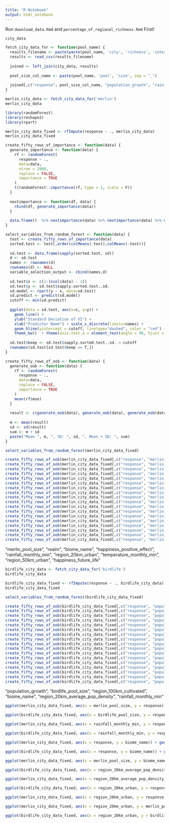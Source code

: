 ```yaml
---
title: "R Notebook"
output: html_notebook
---
```

Run `download_data.Rmd` and `percentage_of_regional_richness.Rmd` First!

```r
city_data
```

```r
fetch_city_data_for <- function(pool_name) {
  results_filename <- paste(paste(pool_name, 'city', 'richness', 'intercept', sep = "_"), "csv", sep = ".")
  results <- read_csv(results_filename)
  
  joined <- left_join(city_data, results)
  
  pool_size_col_name <- paste(pool_name, 'pool', 'size', sep = "_")
  
  joined[,c("response", pool_size_col_name, "population_growth", "rainfall_monthly_min", "rainfall_annual_average", "rainfall_monthly_max", "temperature_annual_average", "temperature_monthly_min", "temperature_monthly_max", "happiness_negative_effect", "happiness_positive_effect", "happiness_future_life", "number_of_biomes", "realm", "biome_name", "region_20km_includes_estuary", "region_50km_includes_estuary", "region_100km_includes_estuary", "city_includes_estuary", "region_20km_average_pop_density", "region_50km_average_pop_density", "region_100km_average_pop_density", "city_max_pop_density", "city_average_pop_density", "mean_population_exposure_to_pm2_5_2019", "region_20km_cultivated", "region_20km_urban", "region_50km_cultivated", "region_50km_urban", "region_100km_cultivated", "region_100km_urban", "region_20km_elevation_delta", "region_20km_mean_elevation", "region_50km_elevation_delta", "region_50km_mean_elevation", "region_100km_elevation_delta", "region_100km_mean_elevation", "city_elevation_delta", "city_mean_elevation", "urban", "shrubs", "permanent_water", "open_forest", "herbaceous_wetland", "herbaceous_vegetation", "cultivated", "closed_forest", "share_of_population_within_400m_of_open_space", "percentage_urban_area_as_streets", "percentage_urban_area_as_open_public_spaces_and_streets", "percentage_urban_area_as_open_public_spaces", "city_gdp_per_population")]
}
```


```r
merlin_city_data <- fetch_city_data_for('merlin')
merlin_city_data
```

```r
library(randomForest)
library(reshape2)
library(rpart)
```

```r
merlin_city_data_fixed <- rfImpute(response ~ ., merlin_city_data)
merlin_city_data_fixed
```


```r
create_fifty_rows_of_importance <- function(data) {
  generate_importance <- function(data) {
    rf <- randomForest(
      response ~ .,
      data=data,
      ntree = 2000,
      replace = FALSE,
      importance = TRUE
    )
    t(randomForest::importance(rf, type = 1, scale = F))
  }
  
  nextimportance <- function(df, data) {
    rbind(df, generate_importance(data))
  }
  
  data.frame()  %>% nextimportance(data) %>% nextimportance(data) %>% nextimportance(data) %>% nextimportance(data) %>% nextimportance(data) %>% nextimportance(data) %>% nextimportance(data) %>% nextimportance(data) %>% nextimportance(data) %>% nextimportance(data) %>% nextimportance(data) %>% nextimportance(data) %>% nextimportance(data) %>% nextimportance(data) %>% nextimportance(data) %>% nextimportance(data) %>% nextimportance(data) %>% nextimportance(data) %>% nextimportance(data) %>% nextimportance(data) %>% nextimportance(data) %>% nextimportance(data) %>% nextimportance(data) %>% nextimportance(data) %>% nextimportance(data) %>% nextimportance(data) %>% nextimportance(data) %>% nextimportance(data) %>% nextimportance(data) %>% nextimportance(data) %>% nextimportance(data) %>% nextimportance(data) %>% nextimportance(data) %>% nextimportance(data) %>% nextimportance(data) %>% nextimportance(data) %>% nextimportance(data) %>% nextimportance(data) %>% nextimportance(data) %>% nextimportance(data) %>% nextimportance(data) %>% nextimportance(data) %>% nextimportance(data) %>% nextimportance(data) %>% nextimportance(data) %>% nextimportance(data) %>% nextimportance(data) %>% nextimportance(data) %>% nextimportance(data) %>% nextimportance(data) %>% nextimportance(data)
}

select_variables_from_random_forest <- function(data) {
  test <- create_fifty_rows_of_importance(data)
  sorted.test <- test[,order(colMeans(-test),colMeans(-test))]
  
  sd.test <- data.frame(sapply(sorted.test, sd))
  d <- sd.test
  names <- rownames(d)
  rownames(d) <- NULL
  variable_selection_output <- cbind(names,d)
  
  sd.test$x <- c(1:(ncol(data) - 1))
  sd.test$y <- sd.test$sapply.sorted.test..sd.
  sd.model <- rpart(y ~ x, data=sd.test)
  sd.predict <- predict(sd.model)
  cutoff <- min(sd.predict)
  
  ggplot(data = sd.test, aes(x=x, y=y)) + 
    geom_line() +
    ylab("Standard Deviation of VI") +
    xlab("Predictor Name") + scale_x_discrete(limits=names) + 
    geom_hline(yintercept = cutoff, linetype="dashed", color = "red") +
    theme_bw()  + theme(axis.text.x = element_text(angle = 90, hjust = 1))
  
  sd.test$keep <- sd.test$sapply.sorted.test..sd. > cutoff
  rownames(sd.test[sd.test$keep == T,])
}

create_fifty_rows_of_oob <- function(data) {
  generate_oob <- function(data) {
    rf <- randomForest(
      response ~ .,
      data=data,
      replace = FALSE,
      importance = TRUE
    )
    mean(rf$mse)
  }
  
  result <- c(generate_oob(data), generate_oob(data), generate_oob(data), generate_oob(data), generate_oob(data), generate_oob(data), generate_oob(data), generate_oob(data), generate_oob(data), generate_oob(data), generate_oob(data), generate_oob(data), generate_oob(data), generate_oob(data), generate_oob(data), generate_oob(data), generate_oob(data), generate_oob(data), generate_oob(data), generate_oob(data), generate_oob(data), generate_oob(data), generate_oob(data), generate_oob(data), generate_oob(data), generate_oob(data), generate_oob(data), generate_oob(data), generate_oob(data), generate_oob(data), generate_oob(data), generate_oob(data), generate_oob(data), generate_oob(data), generate_oob(data), generate_oob(data), generate_oob(data), generate_oob(data), generate_oob(data), generate_oob(data), generate_oob(data), generate_oob(data), generate_oob(data), generate_oob(data), generate_oob(data), generate_oob(data), generate_oob(data), generate_oob(data), generate_oob(data), generate_oob(data))
  
  m <- mean(result)
  sd <- sd(result)
  sum <- m + sd
  paste("Mean ", m, ", SD: ", sd, ", Mean + SD: ", sum)
}
```

```r
select_variables_from_random_forest(merlin_city_data_fixed)
```


```r
create_fifty_rows_of_oob(merlin_city_data_fixed[,c("response", "merlin_pool_size")])
create_fifty_rows_of_oob(merlin_city_data_fixed[,c("response", "merlin_pool_size", "realm")])
create_fifty_rows_of_oob(merlin_city_data_fixed[,c("response", "merlin_pool_size", "realm", "biome_name")])
create_fifty_rows_of_oob(merlin_city_data_fixed[,c("response", "merlin_pool_size", "realm", "biome_name", "happiness_positive_effect")])
create_fifty_rows_of_oob(merlin_city_data_fixed[,c("response", "merlin_pool_size", "realm", "biome_name", "happiness_positive_effect", "rainfall_monthly_min")])
create_fifty_rows_of_oob(merlin_city_data_fixed[,c("response", "merlin_pool_size", "realm", "biome_name", "happiness_positive_effect", "rainfall_monthly_min", "region_20km_urban")])
create_fifty_rows_of_oob(merlin_city_data_fixed[,c("response", "merlin_pool_size", "realm", "biome_name", "happiness_positive_effect", "rainfall_monthly_min", "region_20km_urban", "temperature_monthly_min")])
create_fifty_rows_of_oob(merlin_city_data_fixed[,c("response", "merlin_pool_size", "realm", "biome_name", "happiness_positive_effect", "rainfall_monthly_min", "region_20km_urban", "temperature_monthly_min", "region_50km_urban")])
create_fifty_rows_of_oob(merlin_city_data_fixed[,c("response", "merlin_pool_size", "realm", "biome_name", "happiness_positive_effect", "rainfall_monthly_min", "region_20km_urban", "temperature_monthly_min", "region_50km_urban", "happiness_future_life")])
create_fifty_rows_of_oob(merlin_city_data_fixed[,c("response", "merlin_pool_size", "realm", "biome_name", "happiness_positive_effect", "rainfall_monthly_min", "region_20km_urban", "temperature_monthly_min", "region_50km_urban", "happiness_future_life", "region_50km_elevation_delta")])
create_fifty_rows_of_oob(merlin_city_data_fixed[,c("response", "merlin_pool_size", "realm", "biome_name", "happiness_positive_effect", "rainfall_monthly_min", "region_20km_urban", "temperature_monthly_min", "region_50km_urban", "happiness_future_life", "region_50km_elevation_delta", "shrubs")])
create_fifty_rows_of_oob(merlin_city_data_fixed[,c("response", "merlin_pool_size", "realm", "biome_name", "happiness_positive_effect", "rainfall_monthly_min", "region_20km_urban", "temperature_monthly_min", "region_50km_urban", "happiness_future_life", "region_50km_elevation_delta", "shrubs", "permanent_water")])
create_fifty_rows_of_oob(merlin_city_data_fixed[,c("response", "merlin_pool_size", "realm", "biome_name", "happiness_positive_effect", "rainfall_monthly_min", "region_20km_urban", "temperature_monthly_min", "region_50km_urban", "happiness_future_life", "region_50km_elevation_delta", "shrubs", "permanent_water", "city_gdp_per_population")])
create_fifty_rows_of_oob(merlin_city_data_fixed[,c("response", "merlin_pool_size", "realm", "biome_name", "happiness_positive_effect", "rainfall_monthly_min", "region_20km_urban", "temperature_monthly_min", "region_50km_urban", "happiness_future_life", "region_50km_elevation_delta", "shrubs", "permanent_water", "city_gdp_per_population", "region_100km_cultivated")])
create_fifty_rows_of_oob(merlin_city_data_fixed[,c("response", "merlin_pool_size", "realm", "biome_name", "happiness_positive_effect", "rainfall_monthly_min", "region_20km_urban", "temperature_monthly_min", "region_50km_urban", "happiness_future_life", "region_50km_elevation_delta", "shrubs", "permanent_water", "city_gdp_per_population", "region_100km_cultivated", "region_50km_cultivated")])
create_fifty_rows_of_oob(merlin_city_data_fixed[,c("response", "merlin_pool_size", "realm", "biome_name", "happiness_positive_effect", "rainfall_monthly_min", "region_20km_urban", "temperature_monthly_min", "region_50km_urban", "happiness_future_life", "region_50km_elevation_delta", "shrubs", "permanent_water", "city_gdp_per_population", "region_100km_cultivated", "region_50km_cultivated", "region_50km_average_pop_density")])
create_fifty_rows_of_oob(merlin_city_data_fixed[,c("response", "merlin_pool_size", "realm", "biome_name", "happiness_positive_effect", "rainfall_monthly_min", "region_20km_urban", "temperature_monthly_min", "region_50km_urban", "happiness_future_life", "region_50km_elevation_delta", "shrubs", "permanent_water", "city_gdp_per_population", "region_100km_cultivated", "region_50km_cultivated", "region_50km_average_pop_density", "happiness_negative_effect")])
create_fifty_rows_of_oob(merlin_city_data_fixed[,c("response", "merlin_pool_size", "realm", "biome_name", "happiness_positive_effect", "rainfall_monthly_min", "region_20km_urban", "temperature_monthly_min", "region_50km_urban", "happiness_future_life", "region_50km_elevation_delta", "shrubs", "permanent_water", "city_gdp_per_population", "region_100km_cultivated", "region_50km_cultivated", "region_50km_average_pop_density", "happiness_negative_effect", "region_100km_urban")])
```

"merlin_pool_size", "realm", "biome_name", "happiness_positive_effect", "rainfall_monthly_min", "region_20km_urban", "temperature_monthly_min", "region_50km_urban", "happiness_future_life"


```r
birdlife_city_data <- fetch_city_data_for('birdlife')
birdlife_city_data
```

```r
birdlife_city_data_fixed <- rfImpute(response ~ ., birdlife_city_data)
birdlife_city_data_fixed
```

```r
select_variables_from_random_forest(birdlife_city_data_fixed)
```

```r
create_fifty_rows_of_oob(birdlife_city_data_fixed[,c("response", "population_growth")])
create_fifty_rows_of_oob(birdlife_city_data_fixed[,c("response", "population_growth", "birdlife_pool_size")])
create_fifty_rows_of_oob(birdlife_city_data_fixed[,c("response", "population_growth", "birdlife_pool_size", "region_100km_cultivated")])
create_fifty_rows_of_oob(birdlife_city_data_fixed[,c("response", "population_growth", "birdlife_pool_size", "region_100km_cultivated", "biome_name")])
create_fifty_rows_of_oob(birdlife_city_data_fixed[,c("response", "population_growth", "birdlife_pool_size", "region_100km_cultivated", "biome_name", "region_20km_average_pop_density")])
create_fifty_rows_of_oob(birdlife_city_data_fixed[,c("response", "population_growth", "birdlife_pool_size", "region_100km_cultivated", "biome_name", "region_20km_average_pop_density", "rainfall_monthly_min")])
create_fifty_rows_of_oob(birdlife_city_data_fixed[,c("response", "population_growth", "birdlife_pool_size", "region_100km_cultivated", "biome_name", "region_20km_average_pop_density", "rainfall_monthly_min", "region_50km_cultivated")])
create_fifty_rows_of_oob(birdlife_city_data_fixed[,c("response", "population_growth", "birdlife_pool_size", "region_100km_cultivated", "biome_name", "region_20km_average_pop_density", "rainfall_monthly_min", "region_50km_cultivated", "permanent_water")])
create_fifty_rows_of_oob(birdlife_city_data_fixed[,c("response", "population_growth", "birdlife_pool_size", "region_100km_cultivated", "biome_name", "region_20km_average_pop_density", "rainfall_monthly_min", "region_50km_cultivated", "permanent_water", "region_50km_average_pop_density")])
create_fifty_rows_of_oob(birdlife_city_data_fixed[,c("response", "population_growth", "birdlife_pool_size", "region_100km_cultivated", "biome_name", "region_20km_average_pop_density", "rainfall_monthly_min", "region_50km_cultivated", "permanent_water", "region_50km_average_pop_density", "rainfall_monthly_max")])
create_fifty_rows_of_oob(birdlife_city_data_fixed[,c("response", "population_growth", "birdlife_pool_size", "region_100km_cultivated", "biome_name", "region_20km_average_pop_density", "rainfall_monthly_min", "region_50km_cultivated", "permanent_water", "region_50km_average_pop_density", "rainfall_monthly_max", "percentage_urban_area_as_open_public_spaces")])
create_fifty_rows_of_oob(birdlife_city_data_fixed[,c("response", "population_growth", "birdlife_pool_size", "region_100km_cultivated", "biome_name", "region_20km_average_pop_density", "rainfall_monthly_min", "region_50km_cultivated", "permanent_water", "region_50km_average_pop_density", "rainfall_monthly_max", "percentage_urban_area_as_open_public_spaces", "temperature_monthly_min")])
create_fifty_rows_of_oob(birdlife_city_data_fixed[,c("response", "population_growth", "birdlife_pool_size", "region_100km_cultivated", "biome_name", "region_20km_average_pop_density", "rainfall_monthly_min", "region_50km_cultivated", "permanent_water", "region_50km_average_pop_density", "rainfall_monthly_max", "percentage_urban_area_as_open_public_spaces", "temperature_monthly_min", "mean_population_exposure_to_pm2_5_2019", "region_20km_cultivated")])
create_fifty_rows_of_oob(birdlife_city_data_fixed[,c("response", "population_growth", "birdlife_pool_size", "region_100km_cultivated", "biome_name", "region_20km_average_pop_density", "rainfall_monthly_min", "region_50km_cultivated", "permanent_water", "region_50km_average_pop_density", "rainfall_monthly_max", "percentage_urban_area_as_open_public_spaces", "temperature_monthly_min", "mean_population_exposure_to_pm2_5_2019", "region_20km_cultivated", "shrubs")])
create_fifty_rows_of_oob(birdlife_city_data_fixed[,c("response", "population_growth", "birdlife_pool_size", "region_100km_cultivated", "biome_name", "region_20km_average_pop_density", "rainfall_monthly_min", "region_50km_cultivated", "permanent_water", "region_50km_average_pop_density", "rainfall_monthly_max", "percentage_urban_area_as_open_public_spaces", "temperature_monthly_min", "mean_population_exposure_to_pm2_5_2019", "region_20km_cultivated", "shrubs", "region_100km_average_pop_density")])
create_fifty_rows_of_oob(birdlife_city_data_fixed[,c("response", "population_growth", "birdlife_pool_size", "region_100km_cultivated", "biome_name", "region_20km_average_pop_density", "rainfall_monthly_min", "region_50km_cultivated", "permanent_water", "region_50km_average_pop_density", "rainfall_monthly_max", "percentage_urban_area_as_open_public_spaces", "temperature_monthly_min", "mean_population_exposure_to_pm2_5_2019", "region_20km_cultivated", "shrubs", "region_100km_average_pop_density", "region_100km_urban")])
create_fifty_rows_of_oob(birdlife_city_data_fixed[,c("response", "population_growth", "birdlife_pool_size", "region_100km_cultivated", "biome_name", "region_20km_average_pop_density", "rainfall_monthly_min", "region_50km_cultivated", "permanent_water", "region_50km_average_pop_density", "rainfall_monthly_max", "percentage_urban_area_as_open_public_spaces", "temperature_monthly_min", "mean_population_exposure_to_pm2_5_2019", "region_20km_cultivated", "shrubs", "region_100km_average_pop_density", "region_100km_urban", "temperature_annual_average")])
```

"population_growth", "birdlife_pool_size", "region_100km_cultivated", "biome_name", "region_20km_average_pop_density", "rainfall_monthly_min"


```r
ggplot(merlin_city_data_fixed, aes(x = merlin_pool_size, y = response)) + geom_point()
```
```r
ggplot(birdlife_city_data_fixed, aes(x = birdlife_pool_size, y = response)) + geom_point()
```


```r
ggplot(merlin_city_data_fixed, aes(x = rainfall_monthly_min, y = response)) + geom_point()
```
```r
ggplot(birdlife_city_data_fixed, aes(x = rainfall_monthly_min, y = response)) + geom_point()
```

```r
ggplot(merlin_city_data_fixed, aes(x = response, y = biome_name)) + geom_boxplot()
```
```r
ggplot(birdlife_city_data_fixed, aes(x = response, y = biome_name)) + geom_boxplot()
```

```r
ggplot(merlin_city_data_fixed, aes(x = merlin_pool_size, y = biome_name)) + geom_boxplot()
```


```r
ggplot(birdlife_city_data_fixed, aes(x = region_20km_average_pop_density, y = response)) + geom_point()
```
```r
ggplot(merlin_city_data_fixed, aes(x = region_20km_average_pop_density, y = response)) + geom_point()
```

```r
ggplot(birdlife_city_data_fixed, aes(x = region_20km_urban, y = response)) + geom_point()
```
```r
ggplot(merlin_city_data_fixed, aes(x = region_20km_urban, y = response)) + geom_point()
```

```r
ggplot(merlin_city_data_fixed, aes(x = region_20km_urban, y = merlin_pool_size)) + geom_point()
```

```r
ggplot(birdlife_city_data_fixed, aes(x = region_20km_urban, y = birdlife_pool_size)) + geom_point()
```


